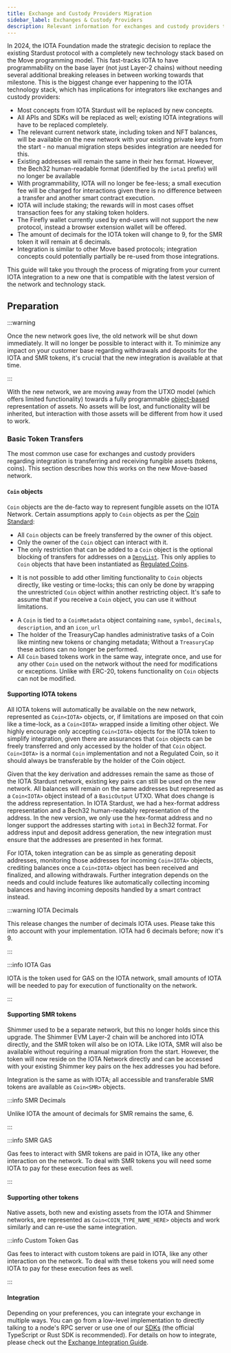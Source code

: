 ```yaml
---
title: Exchange and Custody Providers Migration
sidebar_label: Exchanges & Custody Providers
description: Relevant information for exchanges and custody providers that want to migrate to the new Move based IOTA network.
---
```


In 2024, the IOTA Foundation made the strategic decision to replace the existing Stardust protocol with a completely new technology stack based on the Move programming model. This fast-tracks IOTA to have programmability on the base layer (not just Layer-2 chains) without needing several additional breaking releases in between working towards that milestone. This is the biggest change ever happening to the IOTA technology stack, which has implications for integrators like exchanges and custody providers:

- Most concepts from IOTA Stardust will be replaced by new concepts.
- All APIs and SDKs will be replaced as well; existing IOTA integrations will have to be replaced completely.
- The relevant current network state, including token and NFT balances, will be available on the new network with your existing private keys from the start - no manual migration steps besides integration are needed for this.
- Existing addresses will remain the same in their hex format. However, the Bech32 human-readable format (identified by the `iota1` prefix) will no longer be available 
- With programmability, IOTA will no longer be fee-less; a small execution fee will be charged for interactions given there is no difference between a transfer and another smart contract execution.
- IOTA will include staking; the rewards will in most cases offset transaction fees for any staking token holders.
- The Firefly wallet currently used by end-users will not support the new protocol, instead a browser extension wallet will be offered.
- The amount of decimals for the IOTA token will change to 9, for the SMR token it will remain at 6 decimals.
- Integration is similar to other Move based protocols; integration concepts could potentially partially be re-used from those integrations.

This guide will take you through the process of migrating from your current IOTA integration to a new one that is compatible with the latest version of the network and technology stack.

## Preparation

:::warning  

Once the new network goes live, the old network will be shut down immediately. It will no longer be possible to interact with it. To minimize any impact on your customer base regarding withdrawals and deposits for the IOTA and SMR tokens, it's crucial that the new integration is available at that time.

::: 

With the new network, we are moving away from the UTXO model (which offers limited functionality) towards a fully programmable [object-based](../iota-101/objects/object-model.mdx) representation of assets. No assets will be lost, and functionality will be inherited, but interaction with those assets will be different from how it used to work.

### Basic Token Transfers

The most common use case for exchanges and custody providers regarding integration is transferring and receiving fungible assets (tokens, coins). This section describes how this works on the new Move-based network.

#### `Coin` objects

`Coin` objects are the de-facto way to represent fungible assets on the IOTA Network. Certain assumptions apply to `Coin` objects as per the [Coin Standard](../standards/coin.mdx):

- All `Coin` objects can be freely transferred by the owner of this object.
- Only the owner of the `Coin` object can interact with it.
- The only restriction that can be added to a `Coin` object is the optional blocking of transfers for addresses on a [`DenyList`](../iota-101/create-coin/regulated.mdx#denylist). This only applies to `Coin` objects that have been instantiated as [Regulated Coins](../standards/coin.mdx#regulated-coins). 
* It is not possible to add other limiting functionality to `Coin` objects directly, like vesting or time-locks; this can only be done by wrapping the unrestricted `Coin` object within another restricting object. It's safe to assume that if you receive a `Coin` object, you can use it without limitations.
- A `Coin` is tied to a `CoinMetadata` object containing `name`, `symbol`, `decimals`, `description`, and an `icon_url`
- The holder of the TreasuryCap handles administrative tasks of a Coin like minting new tokens or changing metadata; Without a `TreasuryCap` these actions can no longer be performed.
- All `Coin` based tokens work in the same way, integrate once, and use for any other `Coin` used on the network without the need for modifications or exceptions. Unlike with ERC-20, tokens functionality on `Coin` objects can not be modified.

#### Supporting IOTA tokens

All IOTA tokens will automatically be available on the new network, represented as `Coin<IOTA>` objects, or, if limitations are imposed on that coin like a time-lock, as a `Coin<IOTA>` wrapped inside a limiting other object. We highly encourage only accepting `Coin<IOTA>` objects for the IOTA token to simplify integration, given there are assurances that `Coin` objects can be freely transferred and only accessed by the holder of that `Coin` object. `Coin<IOTA>` is a normal `Coin` implementation and not a Regulated Coin, so it should always be transferable by the holder of the Coin object.

Given that the key derivation and addresses remain the same as those of the IOTA Stardust network, existing key pairs can still be used on the new network. All balances will remain on the same addresses but represented as a `Coin<IOTA>` object instead of a `BasicOutput` UTXO. What does change is the address representation. In IOTA Stardust, we had a hex-format address representation and a Bech32 human-readably representation of the address. In the new version, we only use the hex-format address and no longer support the addresses starting with `iota1` in Bech32 format. For address input and deposit address generation, the new integration must ensure that the addresses are presented in hex format.

For IOTA, token integration can be as simple as generating deposit addresses, monitoring those addresses for incoming `Coin<IOTA>` objects, crediting balances once a `Coin<IOTA>` object has been received and finalized, and allowing withdrawals. Further integration depends on the needs and could include features like automatically collecting incoming balances and having incoming deposits handled by a smart contract instead.

:::warning  IOTA Decimals
  
This release changes the number of decimals IOTA uses. Please take this into account with your implementation. IOTA had 6 decimals before; now it's 9. 
  
:::

:::info IOTA Gas
  
IOTA is the token used for GAS on the IOTA network, small amounts of IOTA will be needed to pay for execution of functionality on the network.

:::

#### Supporting SMR tokens

Shimmer used to be a separate network, but this no longer holds since this upgrade. The Shimmer EVM Layer-2 chain will be anchored into IOTA directly, and the SMR token will also be on IOTA. Like IOTA, SMR will also be available without requiring a manual migration from the start. However, the token will now reside on the IOTA Network directly and can be accessed with your existing Shimmer key pairs on the hex addresses you had before. 

Integration is the same as with IOTA; all accessible and transferable SMR tokens are available as `Coin<SMR>` objects. 

:::info SMR Decimals
  
Unlike IOTA the amount of decimals for SMR remains the same, 6.

:::

:::info  SMR GAS
  
Gas fees to interact with SMR tokens are paid in IOTA, like any other interaction on the network. To deal with SMR tokens you will need some IOTA to pay for these execution fees as well.

:::

#### Supporting other tokens

Native assets, both new and existing assets from the IOTA and Shimmer networks, are represented as `Coin<COIN_TYPE_NAME_HERE>` objects and work similarly and can re-use the same integration. 

:::info  Custom Token Gas
  
Gas fees to interact with custom tokens are paid in IOTA, like any other interaction on the network. To deal with these tokens you will need some IOTA to pay for these execution fees as well.

:::

#### Integration

Depending on your preferences, you can integrate your exchange in multiple ways. You can go from a low-level implementation to directly talking to a node's RPC server or use one of our [SDKs](../../references/iota-sdks) (the official TypeScript or Rust SDK is recommended). For details on how to integrate, please check out the [Exchange Integration Guide](../exchange-integration/exchange-integration.mdx).